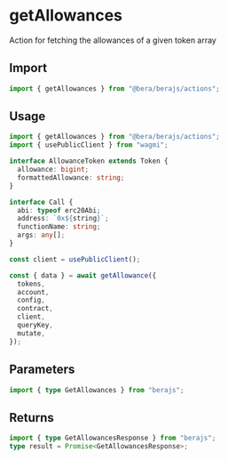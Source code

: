 # getAllowances

Action for fetching the allowances of a given token array

## Import

```ts
import { getAllowances } from "@bera/berajs/actions";
```

## Usage

```ts
import { getAllowances } from "@bera/berajs/actions";
import { usePublicClient } from "wagmi";

interface AllowanceToken extends Token {
  allowance: bigint;
  formattedAllowance: string;
}

interface Call {
  abi: typeof erc20Abi;
  address: `0x${string}`;
  functionName: string;
  args: any[];
}

const client = usePublicClient();

const { data } = await getAllowance({
  tokens,
  account,
  config,
  contract,
  client,
  queryKey,
  mutate,
});
```

## Parameters

```ts
import { type GetAllowances } from "berajs";
```

## Returns

```ts
import { type GetAllowancesResponse } from "berajs";
type result = Promise<GetAllowancesResponse>;

```

